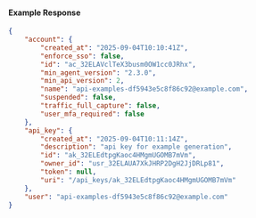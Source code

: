 #### Example Response

```json
{
	"account": {
		"created_at": "2025-09-04T10:10:41Z",
		"enforce_sso": false,
		"id": "ac_32ELAVclTeX3busm0OW1cc0JRhx",
		"min_agent_version": "2.3.0",
		"min_api_version": 2,
		"name": "api-examples-df5943e5c8f86c92@example.com",
		"suspended": false,
		"traffic_full_capture": false,
		"user_mfa_required": false
	},
	"api_key": {
		"created_at": "2025-09-04T10:11:14Z",
		"description": "api key for example generation",
		"id": "ak_32ELEdtpgKaoc4HMgmUGOMB7mVm",
		"owner_id": "usr_32ELAUA7XkJHRP2DgH2JjDRLp81",
		"token": null,
		"uri": "/api_keys/ak_32ELEdtpgKaoc4HMgmUGOMB7mVm"
	},
	"user": "api-examples-df5943e5c8f86c92@example.com"
}
```
